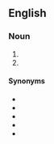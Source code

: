 {{also|paper-plane}}
==English==

===Noun===
{{en-noun}}

# {{clipping of|paper airplane|lang=en|nocap=1}}
# {{clipping of|paper aeroplane|lang=en|nocap=1}}

====Synonyms====
* {{l|en|aerogami}}
* {{l|en|paper airplane}}
* {{l|en|paper aeroplane}}
* {{l|en|paper flyer}}
* {{l|en|paper flier}}